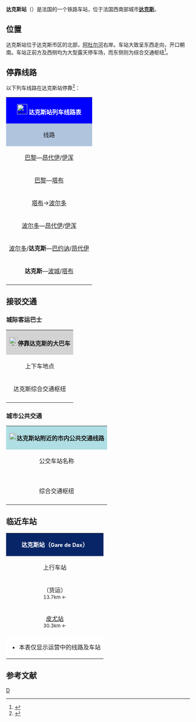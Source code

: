 {{Infobox station
|symbol_right=[[File:_Sncf-logo.svg|32x32px]]
|name=达克斯站
|native_name=Gare de Dax
|native_name_lang=fr
|image=Gare de Dax (40).JPG
|caption=达克斯站
|borough={{FRA}}[[朗德省|朗德省]][[达克斯|达克斯]]
|address=7, avenue de la gare, 40100 DAX
|coordinates={{coord|43|43|15|N|1|03|01|W|display=inline,title|scale:10000}}
|elevation=8
|architect=
|owned= [[File:_Sncf-logo.svg|32x32px]]
|opened=1854年11月12日
|closed=
|status=使用中
|operator= [[File:_Sncf-logo.svg|32x32px]]
|lines=[[波尔多－伊伦铁路|波尔多－伊伦铁路]]<br>{{link-fr|皮尤－达克斯铁路|Ligne de Puyoô à Dax}}
|platforms=1侧式站台，2岛式站台
|tracks=5
|Traverser=[[File:Passage_souterrain.png|32x32px]]  [[File:Passerelle.png|32x32px]]
|type=客运车站
|services=[[TGV|TGV]]<br>[[法国大区列车|TER]]
|passengers=824,634人次
|pass_year=2016年<ref>{{Cite web|url=https://ressources.data.sncf.com/explore/dataset/frequentation-gares/?sort=voyageurs_2014&q=dax|title=Fréquentation en gares|accessdate=2018-02-03|author=SNCF|date=|language=fr|publisher=SNCF Open Data|archive-date=2019-08-20|archive-url=https://web.archive.org/web/20190820080158/https://ressources.data.sncf.com/explore/dataset/frequentation-gares/?sort=voyageurs_2014&q=dax|dead-url=no}}</ref>
|pass_rank=a级
|other_services_collapsible=yes
|other_services={{Infobox|child=yes
|label1={{link-fr|朗德省城际客运|XL'R|XL'R}}
|data1=<span style="background:#7A8D3B"><span style="color:#FFFFFF">'''01'''</span></span> <span style="background:#C6A830"><span style="color:#FFFFFF">'''03'''</span></span> <span style="background:#E4008E"><span style="color:#FFFFFF">'''07'''</span></span> <span style="background:#A78237"><span style="color:#FFFFFF">'''23'''</span></span> <span style="background:#8ED6EC"><span style="color:#FFFFFF">'''44'''</span></span>
|label2={{link-fr|达克斯城市公共交通|Transports en commun de Dax|Couralin}}
|data2=<span style="background:#C03394"><span style="color:#FFFFFF">'''1'''</span></span> <span style="background:#0090C1"><span style="color:#FFFFFF">'''2'''</span></span> <span style="background:#FCB040"><span style="color:#FFFFFF">'''3'''</span></span> <span style="background:#8DC63F"><span style="color:#FFFFFF">'''4'''</span></span> <span style="background:#00AAAD"><span style="color:#FFFFFF">'''5'''</span></span> <span style="background:#EC008D"><span style="color:#FFFFFF">'''D'''</span></span>
|label3=
|data3=
|label4=
|data4=
|label5=
|data5=
|label6=
|data6=
|label7=
|data7=
|label8=
|data8=
|label9=
|data9=
|label10=
|data10=
|label11=
|data11=
}}
}}
'''达克斯站'''（{{lang-fr|Gare de Dax}}）是法国的一个铁路车站，位于法国西南部城市'''[[达克斯|达克斯]]'''。

==位置==

达克斯站位于达克斯市区的北部，[[阿杜尔河|阿杜尔河]]右岸。车站大致呈东西走向，开口朝南。车站正前方及西侧均为大型露天停车场，而东侧则为综合交通枢纽<ref>{{Cite web|url=http://www.ter.sncf.com/aquitaine/gares/87673202/Dax/pratique|title=达克斯站实用信息及实时列车时刻表|accessdate=2016-06-18|author=SNCF|date=|language=法语|publisher=TER Aquitaine|archive-date=2016-09-24|archive-url=https://web.archive.org/web/20160924232816/http://www.ter.sncf.com/aquitaine/gares/87673202/Dax/pratique|dead-url=no}}</ref>。

== 停靠线路 ==

{{动态列表|最后更新时间：2016年6月18日。本章节内容仅供参考，不排除因施工或罢工而引发的临时性变更。欢迎修正和补充}}

以下列车线路在达克斯站停靠<ref>{{Cite web|url=http://www.sncf.com/fr/gare/horaires/dax|title=达克斯站实时列车时刻表|accessdate=|author=SNCF|date=|language=法语|publisher=SNCF|archive-url=https://web.archive.org/web/20160605023926/http://www.sncf.com/fr/gare/horaires/dax|archive-date=2016-06-05|dead-url=yes}}</ref>：

{| class="wikitable mw-collapsible" 
|colspan="5" style="background:#0000FF" align="center" |[[File:Sncf-logo.svg|28x28px]] <span style="color:#FFFFFF">'''达克斯站列车线路表'''</span>
|-
!style="background:#B0C4DE"| 线路
!style="background:#B0C4DE"|车种
!style="background:#B0C4DE"|上一站
!style="background:#B0C4DE"|下一站
!style="background:#B0C4DE"|大致运行频率{{noteTag|name=noteA}}
|-
|[[巴黎蒙帕纳斯站|巴黎]]—[[昂代伊站|昂代伊]]/[[伊浑站|伊浑]]
| rowspan="2" align="center" |'''[[TGV|TGV-InOui]]'''
|[[波尔多圣让站|波尔多]]
|[[巴约讷站|巴约讷]]
|每天4趟左右
|-
|[[巴黎蒙帕纳斯站|巴黎]]—[[塔布站|塔布]]
|[[波尔多圣让站|波尔多]]
|[[奥尔泰茨站|奥尔泰茨]]
|每天4趟左右
|-
|[[塔布站|塔布]]→[[波尔多圣让站|波尔多]]
| rowspan="4" align="center"|'''[[法国大区列车|TER]]'''
|[[皮尤站|皮尤]]
|[[莫桑克斯站|莫桑克斯]]
|每天1趟（单向）{{noteTag|name=noteB}}
|-
|[[波尔多圣让站|波尔多]]—[[昂代伊站|昂代伊]]/[[伊浑站|伊浑]]
|[[莫桑克斯站|莫桑克斯]]
|[[圣万森德提洛斯站|圣万森德提洛斯]]
|每天5趟左右
|-
|[[波尔多圣让站|波尔多]]/'''达克斯'''—[[巴约讷站|巴约讷]]/[[昂代伊站|昂代伊]]
|[[莫桑克斯站|莫桑克斯]]/（起点）
|[[索比斯莱班站|索比斯莱班]]
|每天2~10趟{{noteTag|name=noteC}}
|-
|'''达克斯'''—[[波城站|波城]]/[[塔布站|塔布]]
|（起点）
|[[皮尤站|皮尤]]
|每天3~7趟
|-
|colspan="5" style="background:#FFFFFF"|{{noteFoot|1=
{{noteTag|name=noteA|1=在本栏中，往返1次为"1趟"；除特别标明外，其数据仅工作日有效，周末及节假日列车数量可能会减少}}
{{noteTag|name=noteB|1=周末及节假日停运}}
{{noteTag|name=noteC|1=由[[波尔多圣让站|波尔多]]始发的列车仅每周日及节假日运行}}
}}
|}

==接驳交通==
===城际客运巴士===

{| class="wikitable mw-collapsible" 
|colspan="3" align="center" style="background:#D3D3D3" |[[File:BSicon_BUS.svg|24x24px]]'''停靠达克斯的大巴车'''
|-
!align="center" |上下车地点
!align="center" |运营单位
!align="center" |主要目的地{{noteTag|name=noteA}}
|-
|rowspan="2" |达克斯综合交通枢纽{{noteTag|name=noteG}}
|align="center" |朗德省城际客运<br>[http://www.rdtl.fr/index.php?niveau=2&niveau_id=80 XL'R] {{Wayback|url=http://www.rdtl.fr/index.php?niveau=2&niveau_id=80 |date=20140207131343 }}
|
<span style="background:#7A8D3B"><span style="color:#FFFFFF">'''01'''</span></span> {{noteTag|name=noteC}}：[[圣万森德保罗|圣万森德保罗]]、[[阿杜尔河畔蓬通克斯|阿杜尔河畔蓬通克斯]]、[[塔尔塔斯|塔尔塔斯]]、[[蒙德马桑|蒙德马桑]]<br>
<span style="background:#C6A830"><span style="color:#FFFFFF">'''03'''</span></span> {{noteTag|name=noteD}}：[[波马雷兹|波马雷兹]]、[[卡斯泰勒萨拉赞|卡斯泰勒萨拉赞]]、[[阿穆_(朗德省)|阿穆]]、[[纳谢|纳谢]]、[[阿热特莫|阿热特莫]]<br>
<span style="background:#E4008E"><span style="color:#FFFFFF">'''07'''</span></span> {{noteTag|name=noteC}}：[[马热斯克|马热斯克]]、[[苏斯通|苏斯通]]、[[托斯_(朗德省)|托斯]]、[[塞尼奥斯|塞尼奥斯]]、[[索尔特奥斯戈尔|索尔特奥斯戈尔]]、[[卡布勒通|卡布勒通]]、[[拉本讷|拉本讷]]、[[翁德尔|翁德尔]]、[[塔尔诺斯|塔尔诺斯]]、[[巴约讷|巴约讷]]<br>
<span style="background:#A78237"><span style="color:#FFFFFF">'''23'''</span></span> {{noteTag|name=noteE}}：[[卡斯泰特|卡斯泰特]]、[[莱翁_(朗德省)|莱昂]]<br>
<span style="background:#8ED6EC"><span style="color:#FFFFFF">'''44'''</span></span> {{noteTag|name=noteF}}：[[莱翁_(朗德省)|莱昂]]、[[维耶勒圣吉龙|维耶勒圣吉龙]]、[[利和米克斯|利和米克斯]]
|-
|align="center" |[[SNCF|SNCF]]
|（''当某条铁路线施工或罢工时，SNCF可能会提供途径该线路沿途站点的大巴车''{{noteTag|name=noteB}}）
|-
|colspan="3" style="background:#FFFFFF"|{{noteFoot|1=
{{noteTag|name=noteA|1=本栏不包括可以联程中转前往的目的地}}
{{noteTag|name=noteB|1=其车票可与SNCF的同线路车票通用}}
{{noteTag|name=noteC|1=周日及节假日停运}}
{{noteTag|name=noteD|1=仅每周一、四、五运行，节假日除外}}
{{noteTag|name=noteE|1=仅每周二、五运行，节假日除外}}
{{noteTag|name=noteF|1=仅每周末及节假日运行}}
{{noteTag|name=noteG|1=达克斯综合交通枢纽（Pôle d'échanges multimodal）位于达克斯站前方}}
}}
|}

===城市公共交通===

{| class="wikitable mw-collapsible" 
|colspan="3" align="center" style="background:#AFDFE4"|[[File:Bus-logo.svg|21x21px]]'''达克斯站附近的市内公共交通线路'''
|-
!align="center" |公交车站名称
!align="center" |位置
!align="center" |停靠线路{{noteTag|name=noteA}}<ref>{{Cite web|url=http://www.trans-landes.fr/couralin/files_pdf/Plan%20poche%20couralin%20JANVIER2018OK.pdf|title=Plan poche couralin|accessdate=2018-02-03|author=Couralin|date=|language=法语|publisher=Trans-Landes|archive-url=https://web.archive.org/web/20180204124112/http://www.trans-landes.fr/couralin/files_pdf/Plan%20poche%20couralin%20JANVIER2018OK.pdf|archive-date=2018-02-04|dead-url=yes}}</ref>
|-
|align="center"|'''{{lang|fr|Pôle d'échanges multimodal}}'''<br>综合交通枢纽
|达克斯站门口
|
<span style="background:#C03394"><span style="color:#FFFFFF">'''1'''</span></span> {{noteTag|name=noteB}}：'''[[达克斯旁圣保罗|圣保罗]]'''-巴拉多 ↔ '''[[纳罗斯_(朗德省)|纳罗斯]]'''-市政府<br>
<span style="background:#0090C1"><span style="color:#FFFFFF">'''2'''</span></span> {{noteTag|name=noteB}}：'''[[达克斯旁圣保罗|圣保罗]]'''-欧石楠 ↔ '''[[达克斯|达克斯]]'''-拉诺<br>
<span style="background:#FCB040"><span style="color:#FFFFFF">'''3'''</span></span> {{noteTag|name=noteB}}：'''[[达克斯旁圣保罗|圣保罗]]'''-克里斯蒂娱乐中心 ↔ '''[[塞雷斯_(朗德省)|塞雷斯]]'''-旧堡<br>
<span style="background:#8DC63F"><span style="color:#FFFFFF">'''4'''</span></span> {{noteTag|name=noteB}}：'''[[达克斯旁圣保罗|圣保罗]]'''-卢斯涛 ↔ '''[[达克斯|达克斯]]'''-小地<br>
<span style="background:#00AAAD"><span style="color:#FFFFFF">'''5'''</span></span> {{noteTag|name=noteB}}：'''[[达克斯|达克斯]]'''-综合交通枢纽 ↔ '''[[达克斯|达克斯]]'''-上圣万森公墓<br>
<span style="background:#EC008D"><span style="color:#FFFFFF">'''D'''</span></span> {{noteTag|name=noteC}}：'''[[达克斯旁圣保罗|圣保罗]]'''-克里斯蒂娱乐中心 ↔ '''[[达克斯|达克斯]]'''-布洛涅树林
|-
|colspan="3" style="background:#FFFFFF"|{{noteFoot|1=
{{noteTag|name=noteA|1='''粗体字'''代表该站所在的市镇；中文名称非官方正式翻译，仅供参考}}
{{noteTag|name=noteB|1=周日及节假日停运}}
{{noteTag|name=noteC|1=仅周日及节假日开行}}
}}
|}

==临近车站==

{|class="wikitable mw-collapsible" style="margin: 0 auto; width:42em;"
|colspan="3" style="background:#082567" align="center"|<span style="color:#FFFFFF">'''达克斯站（<span style="font-size:11pt;">Gare de Dax</span>）'''</span>
|-
!上行车站
!线路
!下行车站
|-
|align="center" |{{link-fr|拉吕克站|Gare de Laluque}}（货运）<br><span style="font-size:small">13.7km ←</span>
|align="center" |'''[[波尔多－伊伦铁路|波尔多－伊伦铁路]]'''
|align="center" |[[索比斯莱班站|索比斯莱班站]]<br><span style="font-size:small">→ 14.5km</span>
|-
|align="center" |[[皮尤站|皮尤站]]<br><span style="font-size:small">30.3km ←</span>
|align="center" |'''{{link-fr|皮尤－达克斯铁路|Ligne de Puyoô à Dax}}'''{{noteTag|name=noteA}}
|align="center" |（终点）
|-
|colspan="3" style="background:#FFFFFF"|
*本表仅显示运营中的线路及车站
{{noteFoot|1=
{{noteTag|name=noteA|1=在实际运营中，由达克斯前往[[皮尤站|皮尤]]为下行方向}}
}}
|}

== 参考文献 ==
{{Reflist}}

{{法国主要火车站列表}}

[[Category:朗德省鐵路車站|D]]